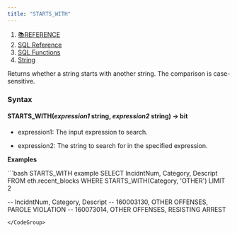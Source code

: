 ```yaml
---
title: "STARTS_WITH"
---
```


1. [📚REFERENCE](/reference)
2. [SQL Reference](/reference/sql-reference)
3. [SQL Functions](/reference/sql-reference/all-functions)
4. [String](/reference/sql-reference/all-functions/string)

Returns whether a string starts with another string. The comparison is case-sensitive.

### Syntax

#### STARTS\_WITH(*expression1* string, *expression2* string) → bit

* expression1: The input expression to search.

* expression2: The string to search for in the specified expression.

**Examples**

<CodeGroup>
  ```bash STARTS_WITH example
  SELECT IncidntNum, Category, Descript 
  FROM  eth.recent_blocks 
    WHERE STARTS_WITH(Category, 'OTHER')
    LIMIT 2

  -- IncidntNum, Category, Descript
  -- 160003130, OTHER OFFENSES, PAROLE VIOLATION
  -- 160073014, OTHER OFFENSES, RESISTING ARREST
  ```
</CodeGroup>
